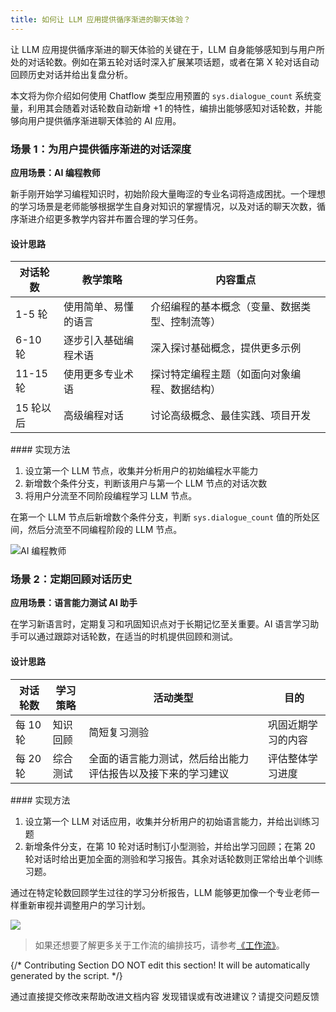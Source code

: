 ```yaml
---
title: 如何让 LLM 应用提供循序渐进的聊天体验？
---
```



让 LLM 应用提供循序渐进的聊天体验的关键在于，LLM 自身能够感知到与用户所处的对话轮数。例如在第五轮对话时深入扩展某项话题，或者在第 X 轮对话自动回顾历史对话并给出复盘分析。

本文将为你介绍如何使用 Chatflow 类型应用预置的 `sys.dialogue_count` 系统变量，利用其会随着对话轮数自动新增 +1 的特性，编排出能够感知对话轮数，并能够向用户提供循序渐进聊天体验的 AI 应用。

### 场景 1：为用户提供循序渐进的对话深度

**应用场景：AI 编程教师**

新手刚开始学习编程知识时，初始阶段大量晦涩的专业名词将造成困扰。一个理想的学习场景是老师能够根据学生自身对知识的掌握情况，以及对话的聊天次数，循序渐进介绍更多教学内容并布置合理的学习任务。

#### 设计思路

<table>
  <thead>
    <tr>
      <th>对话轮数</th>
      <th>教学策略</th>
      <th>内容重点</th>
    </tr>
  </thead>
  <tbody>
    <tr>
      <td>1-5 轮</td>
      <td>使用简单、易懂的语言</td>
      <td>介绍编程的基本概念（变量、数据类型、控制流等）</td>
    </tr>
    <tr>
      <td>6-10 轮</td>
      <td>逐步引入基础编程术语</td>
      <td>深入探讨基础概念，提供更多示例</td>
    </tr>
    <tr>
      <td>11-15 轮</td>
      <td>使用更多专业术语</td>
      <td>探讨特定编程主题（如面向对象编程、数据结构）</td>
    </tr>
    <tr>
      <td>15 轮以后</td>
      <td>高级编程对话</td>
      <td>讨论高级概念、最佳实践、项目开发</td>
    </tr>
  </tbody>
</table>
#### 实现方法

1. 设立第一个 LLM 节点，收集并分析用户的初始编程水平能力
2. 新增数个条件分支，判断该用户与第一个 LLM 节点的对话次数
3. 将用户分流至不同阶段编程学习 LLM 节点。

在第一个 LLM 节点后新增数个条件分支，判断 `sys.dialogue_count` 值的所处区间，然后分流至不同编程阶段的 LLM 节点。

![AI 编程教师](https://assets-docs.dify.ai/2025/01/27d15ae4fcec99e1d31403efbe8a1b53.png)

### 场景 2：定期回顾对话历史

**应用场景：语言能力测试 AI 助手**

在学习新语言时，定期复习和巩固知识点对于长期记忆至关重要。AI 语言学习助手可以通过跟踪对话轮数，在适当的时机提供回顾和测试。

#### 设计思路

<table>
  <thead>
    <tr>
      <th>对话轮数</th>
      <th>学习策略</th>
      <th>活动类型</th>
      <th>目的</th>
    </tr>
  </thead>
  <tbody>
    <tr>
      <td>每 10 轮</td>
      <td>知识回顾</td>
      <td>简短复习测验</td>
      <td>巩固近期学习的内容</td>
    </tr>
    <tr>
      <td>每 20 轮</td>
      <td>综合测试</td>
      <td>全面的语言能力测试，然后给出能力评估报告以及接下来的学习建议</td>
      <td>评估整体学习进度</td>
    </tr>
  </tbody>
</table>
#### 实现方法

1. 设立第一个 LLM 对话应用，收集并分析用户的初始语言能力，并给出训练习题
2. 新增条件分支，在第 10 轮对话时制订小型测验，并给出学习回顾；在第 20 轮对话时给出更加全面的测验和学习报告。其余对话轮数则正常给出单个训练习题。

通过在特定轮数回顾学生过往的学习分析报告，LLM 能够更加像一个专业老师一样重新审视并调整用户的学习计划。

![](https://assets-docs.dify.ai/2025/01/3b99ffe6ee3425789fc08da0f267afa0.png)

> 如果还想要了解更多关于工作流的编排技巧，请参考[《工作流》](/zh-hans/guides/workflow)。

{/*
Contributing Section
DO NOT edit this section!
It will be automatically generated by the script.
*/}

<CardGroup cols="2">
    <Card
        title="编辑此页面"
        icon="pen-to-square"
        href="https://github.com/langgenius/dify-docs-mintlify/edit/main/zh-hans/learn-more/use-cases/how-to-make-llm-app-provide-a-progressive-chat-experience.mdx"
    >
        通过直接提交修改来帮助改进文档内容
    </Card>
    <Card
        title="提交问题"
        icon="github"
        href="https://github.com/langgenius/dify-docs-mintlify/issues/new?title=文档问题%3A%20o-make-llm-app-provide-a-progressive-chat-experie&body=%23%23%20问题描述%0A%3C%21--%20请简要描述您发现的问题%20--%3E%0A%0A%23%23%20页面链接%0Ahttps%3A%2F%2Fgithub.com%2Flanggenius%2Fdify-docs-mintlify%2Fblob%2Fmain%2Fzh-hans/learn-more/use-cases%2Fhow-to-make-llm-app-provide-a-progressive-chat-experience.mdx%0A%0A%23%23%20建议修改%0A%3C%21--%20如果有具体的修改建议，请在此说明%20--%3E%0A%0A%3C%21--%20感谢您对文档质量的关注！%20--%3E"
    >
        发现错误或有改进建议？请提交问题反馈
    </Card>
</CardGroup>
